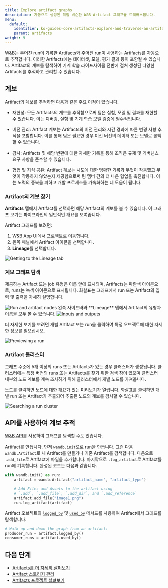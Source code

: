 ```yaml
---
title: Explore artifact graphs
description: 자동으로 생성된 직접 비순환 W&B Artifact 그래프를 트래버스합니다.
menu:
  default:
    identifier: ko-guides-core-artifacts-explore-and-traverse-an-artifact-graph
    parent: artifacts
weight: 9
---
```


W&B는 주어진 run이 기록한 Artifacts와 주어진 run이 사용하는 Artifacts를 자동으로 추적합니다. 이러한 Artifacts에는 데이터셋, 모델, 평가 결과 등이 포함될 수 있습니다. Artifact의 계보를 탐색하여 기계 학습 라이프사이클 전반에 걸쳐 생성된 다양한 Artifacts를 추적하고 관리할 수 있습니다.

## 계보
Artifact의 계보를 추적하면 다음과 같은 주요 이점이 있습니다.

- 재현성: 모든 Artifacts의 계보를 추적함으로써 팀은 실험, 모델 및 결과를 재현할 수 있습니다. 이는 디버깅, 실험 및 기계 학습 모델 검증에 필수적입니다.

- 버전 관리: Artifact 계보는 Artifacts의 버전 관리와 시간 경과에 따른 변경 사항 추적을 포함합니다. 이를 통해 팀은 필요한 경우 이전 버전의 데이터 또는 모델로 롤백할 수 있습니다.

- 감사: Artifacts 및 해당 변환에 대한 자세한 기록을 통해 조직은 규제 및 거버넌스 요구 사항을 준수할 수 있습니다.

- 협업 및 지식 공유: Artifact 계보는 시도에 대한 명확한 기록과 무엇이 작동했고 무엇이 작동하지 않았는지 제공함으로써 팀 멤버 간의 더 나은 협업을 촉진합니다. 이는 노력의 중복을 피하고 개발 프로세스를 가속화하는 데 도움이 됩니다.

### Artifact의 계보 찾기
**Artifacts** 탭에서 Artifact를 선택하면 해당 Artifact의 계보를 볼 수 있습니다. 이 그래프 보기는 파이프라인의 일반적인 개요를 보여줍니다.

Artifact 그래프를 보려면:

1. W&B App UI에서 프로젝트로 이동합니다.
2. 왼쪽 패널에서 Artifact 아이콘을 선택합니다.
3. **Lineage**를 선택합니다.

<Frame>
    <img src="/images/artifacts/lineage1.gif" alt="Getting to the Lineage tab"  />
</Frame>

### 계보 그래프 탐색

제공하는 Artifact 또는 job 유형은 이름 앞에 표시되며, Artifacts는 파란색 아이콘으로, runs는 녹색 아이콘으로 표시됩니다. 화살표는 그래프에서 run 또는 Artifact의 입력 및 출력을 자세히 설명합니다.

<Frame>
    <img src="/images/artifacts/lineage2.png" alt="Run and artifact nodes"  />
</Frame>

<Note>
왼쪽 사이드바와 **Lineage** 탭에서 Artifact의 유형과 이름을 모두 볼 수 있습니다.
</Note>

<Frame>
    <img src="/images/artifacts/lineage2a.gif" alt="Inputs and outputs"  />
</Frame>

더 자세한 보기를 보려면 개별 Artifact 또는 run을 클릭하여 특정 오브젝트에 대한 자세한 정보를 얻으십시오.

<Frame>
    <img src="/images/artifacts/lineage3a.gif" alt="Previewing a run"  />
</Frame>

### Artifact 클러스터

그래프 수준에 5개 이상의 runs 또는 Artifacts가 있는 경우 클러스터가 생성됩니다. 클러스터에는 특정 버전의 runs 또는 Artifacts를 찾기 위한 검색 창이 있으며 클러스터 내부의 노드 계보를 계속 조사하기 위해 클러스터에서 개별 노드를 가져옵니다.

노드를 클릭하면 노드에 대한 개요가 있는 미리보기가 열립니다. 화살표를 클릭하면 개별 run 또는 Artifact가 추출되어 추출된 노드의 계보를 검사할 수 있습니다.

<Frame>
    <img src="/images/artifacts/lineage3b.gif" alt="Searching a run cluster"  />
</Frame>

## API를 사용하여 계보 추적
[W&B API](/ko/ref/python/public-api/api)를 사용하여 그래프를 탐색할 수도 있습니다.

Artifact를 만듭니다. 먼저 `wandb.init`으로 run을 만듭니다. 그런 다음 `wandb.Artifact`로 새 Artifact를 만들거나 기존 Artifact를 검색합니다. 다음으로 `.add_file`로 Artifact에 파일을 추가합니다. 마지막으로 `.log_artifact`로 Artifact를 run에 기록합니다. 완성된 코드는 다음과 같습니다.

```python
with wandb.init() as run:
    artifact = wandb.Artifact("artifact_name", "artifact_type")

    # Add Files and Assets to the artifact using
    # `.add`, `.add_file`, `.add_dir`, and `.add_reference`
    artifact.add_file("image1.png")
    run.log_artifact(artifact)
```

Artifact 오브젝트의 [`logged_by`](/ko/ref/python/artifact.md#logged_by) 및 [`used_by`](/ko/ref/python/artifact.md#used_by) 메서드를 사용하여 Artifact에서 그래프를 탐색합니다.

```python
# Walk up and down the graph from an artifact:
producer_run = artifact.logged_by()
consumer_runs = artifact.used_by()
```
## 다음 단계
- [Artifacts를 더 자세히 살펴보기](/ko/guides/core/artifacts/artifacts-walkthrough)
- [Artifact 스토리지 관리](/ko/guides/core/artifacts/manage-data/delete-artifacts)
- [Artifacts 프로젝트 살펴보기](https://wandb.ai/wandb-smle/artifact_workflow/artifacts/raw_dataset/raw_data/v0/lineage)
